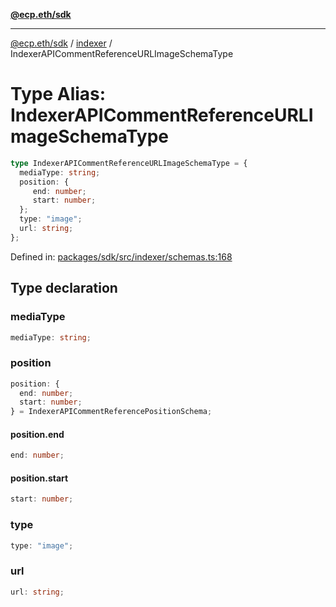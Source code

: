 [**@ecp.eth/sdk**](../../index.mdx)

***

[@ecp.eth/sdk](/sdk-reference/index.mdx) / [indexer](/sdk-reference/indexer/index.mdx) / IndexerAPICommentReferenceURLImageSchemaType

# Type Alias: IndexerAPICommentReferenceURLImageSchemaType

```ts
type IndexerAPICommentReferenceURLImageSchemaType = {
  mediaType: string;
  position: {
     end: number;
     start: number;
  };
  type: "image";
  url: string;
};
```

Defined in: [packages/sdk/src/indexer/schemas.ts:168](https://github.com/ecp-eth/comments-monorepo/blob/main/packages/sdk/src/indexer/schemas.ts#L168)

## Type declaration

### mediaType

```ts
mediaType: string;
```

### position

```ts
position: {
  end: number;
  start: number;
} = IndexerAPICommentReferencePositionSchema;
```

#### position.end

```ts
end: number;
```

#### position.start

```ts
start: number;
```

### type

```ts
type: "image";
```

### url

```ts
url: string;
```
